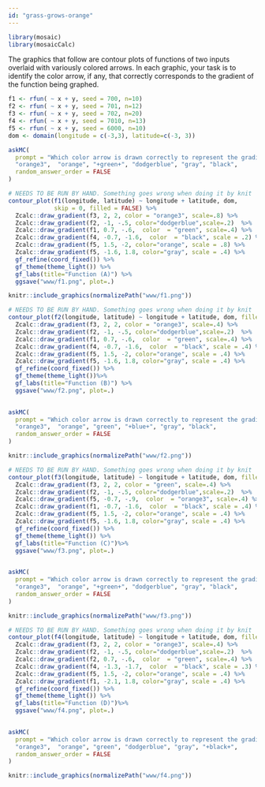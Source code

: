 ```yaml
---
id: "grass-grows-orange"
---
```


```r

library(mosaic)
library(mosaicCalc)
```

The graphics that follow are contour plots of functions of two inputs overlaid with variously colored arrows. In each graphic, your task is to identify the color arrow, if any, that correctly corresponds to the gradient of the function being graphed. 

```r
f1 <- rfun( ~ x + y, seed = 700, n=10)
f2 <- rfun( ~ x + y, seed = 701, n=12)
f3 <- rfun( ~ x + y, seed = 702, n=20)
f4 <- rfun( ~ x + y, seed = 7010, n=13)
f5 <- rfun( ~ x + y, seed = 6000, n=10)
dom <- domain(longitude = c(-3,3), latitude=c(-3, 3))
```


```r
askMC(
  prompt = "Which color arrow is drawn correctly to represent the gradient at that point of function (A)?",
  "orange3",  "orange", "+green+", "dodgerblue", "gray", "black",
  random_answer_order = FALSE
)
```


```r
# NEEDS TO BE RUN BY HAND. Something goes wrong when doing it by knit
contour_plot(f1(longitude, latitude) ~ longitude + latitude, dom, 
             skip = 0, filled = FALSE) %>%
  Zcalc::draw_gradient(f3, 2, 2, color = "orange3", scale=.8) %>%
  Zcalc::draw_gradient(f2, -1, -.5, color="dodgerblue",scale=.2)  %>%
  Zcalc::draw_gradient(f1, 0.7, -.6,  color  = "green", scale=.4) %>%
  Zcalc::draw_gradient(f4, -0.7, -1.6,  color  = "black", scale = .2) %>%
  Zcalc::draw_gradient(f5, 1.5, -2, color="orange", scale = .8) %>%
  Zcalc::draw_gradient(f5, -1.6, 1.8, color="gray", scale = .4) %>%
  gf_refine(coord_fixed()) %>%
  gf_theme(theme_light()) %>%
  gf_labs(title="Function (A)") %>%
  ggsave("www/f1.png", plot=.)
```

```r
knitr::include_graphics(normalizePath("www/f1.png"))
```

```r
# NEEDS TO BE RUN BY HAND. Something goes wrong when doing it by knit
contour_plot(f2(longitude, latitude) ~ longitude + latitude, dom, filled = FALSE) %>%
  Zcalc::draw_gradient(f3, 2, 2, color = "orange3", scale=.4) %>%
  Zcalc::draw_gradient(f2, -1, -.5, color="dodgerblue",scale=.2)  %>%
  Zcalc::draw_gradient(f1, 0.7, -.6,  color  = "green", scale=.4) %>%
  Zcalc::draw_gradient(f4, -0.7, -1.6,  color  = "black", scale = .4) %>%
  Zcalc::draw_gradient(f5, 1.5, -2, color="orange", scale = .4) %>%
  Zcalc::draw_gradient(f5, -1.6, 1.8, color="gray", scale = .4) %>%
  gf_refine(coord_fixed()) %>%
  gf_theme(theme_light())%>%
  gf_labs(title="Function (B)") %>%
  ggsave("www/f2.png", plot=.)
  
```
```r
askMC(
  prompt = "Which color arrow is drawn correctly to represent the gradient at that point of function (B)?",
  "orange3",  "orange", "green", "+blue+", "gray", "black",
  random_answer_order = FALSE
)
```


```r
knitr::include_graphics(normalizePath("www/f2.png"))
```




```r
# NEEDS TO BE RUN BY HAND. Something goes wrong when doing it by knit
contour_plot(f3(longitude, latitude) ~ longitude + latitude, dom, filled = FALSE) %>%
  Zcalc::draw_gradient(f3, 2, 2, color = "green", scale=.4) %>%
  Zcalc::draw_gradient(f2, -1, -.5, color="dodgerblue",scale=.2)  %>%
  Zcalc::draw_gradient(f5, -0.7, -.9,  color  = "orange3", scale=.4) %>%
  Zcalc::draw_gradient(f1, -0.7, -1.6,  color  = "black", scale = .4) %>%
  Zcalc::draw_gradient(f5, 1.5, -2, color="orange", scale = .4) %>%
  Zcalc::draw_gradient(f5, -1.6, 1.8, color="gray", scale = .4) %>%
  gf_refine(coord_fixed()) %>%
  gf_theme(theme_light()) %>%
  gf_labs(title="Function (C)")%>%
  ggsave("www/f3.png", plot=.)
  
```

```r
askMC(
  prompt = "Which color arrow is drawn correctly to represent the gradient at that point of function (C)?",
  "orange3",  "orange", "+green+", "dodgerblue", "gray", "black",
  random_answer_order = FALSE
)
```


```r
knitr::include_graphics(normalizePath("www/f3.png"))
```

```r
# NEEDS TO BE RUN BY HAND. Something goes wrong when doing it by knit
contour_plot(f4(longitude, latitude) ~ longitude + latitude, dom, filled = FALSE) %>%
  Zcalc::draw_gradient(f3, 2, 2, color = "orange3", scale=.4) %>%
  Zcalc::draw_gradient(f2, -1, -.5, color="dodgerblue",scale=.2)  %>%
  Zcalc::draw_gradient(f2, 0.7, -.6,  color  = "green", scale=.4) %>%
  Zcalc::draw_gradient(f4, -1.3, -1.7,  color  = "black", scale = .3) %>%
  Zcalc::draw_gradient(f5, 1.5, -2, color="orange", scale = .4) %>%
  Zcalc::draw_gradient(f1, -2.1, 1.8, color="gray", scale = .4) %>%
  gf_refine(coord_fixed()) %>%
  gf_theme(theme_light()) %>%
  gf_labs(title="Function (D)")%>%
  ggsave("www/f4.png", plot=.)
  
```
```r
askMC(
  prompt = "Which color arrow is drawn correctly to represent the gradient at that point of function (D)?",
  "orange3",  "orange", "green", "dodgerblue", "gray", "+black+",
  random_answer_order = FALSE
)
```


```r
knitr::include_graphics(normalizePath("www/f4.png"))
```

